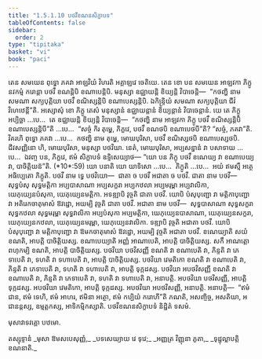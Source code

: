 ```yaml
---
title: "1.5.1.10 បថវីខណនសិក្ខាបទ"
tableOfContents: false
sidebar:
  order: 2
type: "tipitaka"
basket: "vi"
book: "paci"
---
```



<DynamicBreadcrumb />

<Division number="84" book="paci">

<Paragraph number="321" book="paci">
តេន សមយេន ពុទ្ធោ ភគវា អាឡវិយំ វិហរតិ អគ្គាឡវេ ចេតិយេ. តេន ខោ បន សមយេន អាឡវកា ភិក្ខូ នវកម្មំ ករោន្តា បថវឹ ខណន្តិបិ ខណាបេន្តិបិ. មនុស្សា ឧជ្ឈាយន្តិ ខិយ្យន្តិ វិបាចេន្តិ—  “កថញ្ហិ នាម សមណា សក្យបុត្តិយា បថវឹ ខណិស្សន្តិបិ ខណាបេស្សន្តិបិ. ឯកិន្ទ្រិយំ សមណា សក្យបុត្តិយា ជីវំ វិហេឋេន្តី”តិ.
</Paragraph>

<Paragraph number="322" book="paci">
អស្សោសុំ ខោ ភិក្ខូ តេសំ មនុស្សានំ ឧជ្ឈាយន្តានំ ខិយ្យន្តានំ វិបាចេន្តានំ. យេ តេ ភិក្ខូ អប្បិច្ឆា …បេ…  តេ ឧជ្ឈាយន្តិ ខិយ្យន្តិ វិបាចេន្តិ—  “កថញ្ហិ នាម អាឡវកា ភិក្ខូ បថវឹ ខណិស្សន្តិបិ ខណាបេស្សន្តិបី”តិ …បេ…  “សច្ចំ កិរ តុម្ហេ, ភិក្ខវេ, បថវឹ ខណថបិ ខណាបេថបី”តិ? “សច្ចំ, ភគវា”តិ. វិគរហិ ពុទ្ធោ ភគវា …បេ…  កថញ្ហិ នាម តុម្ហេ, មោឃបុរិសា, បថវឹ ខណិស្សថបិ ខណាបេស្សថបិ. ជីវសញ្ញិនោ ហិ, មោឃបុរិសា, មនុស្សា បថវិយា. នេតំ, មោឃបុរិសា, អប្បសន្នានំ វា បសាទាយ …បេ…  ឯវញ្ច បន, ភិក្ខវេ, ឥមំ សិក្ខាបទំ ឧទ្ទិសេយ្យាថ—
</Paragraph>

</Division>
<Division number="85" book="paci">

<Paragraph number="323" book="paci">
<Emphasis>“យោ បន ភិក្ខុ បថវឹ ខណេយ្យ វា ខណាបេយ្យ វា, បាចិត្តិយន៑”</Emphasis>តិ. (*10*:<Emphasis>59</Emphasis>)
</Paragraph>

</Division>
<Division number="86" book="paci">

<Paragraph number="324" book="paci">
<Emphasis>យោ បនា</Emphasis>តិ យោ យាទិសោ …បេ…  <Emphasis>ភិក្ខូ</Emphasis>តិ …បេ…  អយំ ឥមស្មឹ អត្ថេ អធិប្បេតោ ភិក្ខូតិ.
</Paragraph>

<Paragraph number="325" book="paci">
<Emphasis>បថវី</Emphasis> នាម ទ្វេ បថវិយោ—  ជាតា ច បថវី អជាតា ច បថវី.
</Paragraph>

<Paragraph number="326" book="paci">
<Emphasis>ជាតា</Emphasis> នាម បថវី—  សុទ្ធបំសុ សុទ្ធមត្តិកា អប្បបាសាណា អប្បសក្ខរា អប្បកឋលា អប្បមរុម្ពា អប្បវាលិកា, យេភុយ្យេនបំសុកា, យេភុយ្យេនមត្តិកា. អទឌ្ឍាបិ វុច្ចតិ ជាតា បថវី. យោបិ បំសុបុញ្ជោ វា មត្តិកាបុញ្ជោ វា អតិរេកចាតុមាសំ ឱវដ្ឋោ, អយម្បិ វុច្ចតិ ជាតា បថវី.
</Paragraph>

<Paragraph number="327" book="paci">
<Emphasis>អជាតា</Emphasis> នាម បថវី—  សុទ្ធបាសាណា សុទ្ធសក្ខរា សុទ្ធកឋលា សុទ្ធមរុម្ពា សុទ្ធវាលិកា អប្បបំសុកា អប្បមត្តិកា, យេភុយ្យេនបាសាណា, យេភុយ្យេនសក្ខរា, យេភុយ្យេនកឋលា, យេភុយ្យេនមរុម្ពា, យេភុយ្យេនវាលិកា. ទឌ្ឍាបិ វុច្ចតិ អជាតា បថវី. យោបិ បំសុបុញ្ជោ វា មត្តិកាបុញ្ជោ វា ឱមកចាតុមាសំ ឱវដ្ឋោ, អយម្បិ វុច្ចតិ អជាតា បថវី.
</Paragraph>

<Paragraph number="328" book="paci">
<Emphasis>ខណេយ្យា</Emphasis>តិ សយំ ខណតិ, អាបត្តិ បាចិត្តិយស្ស.
</Paragraph>

<Paragraph number="329" book="paci">
<Emphasis>ខណាបេយ្យា</Emphasis>តិ អញ្ញំ អាណាបេតិ, អាបត្តិ បាចិត្តិយស្ស. សកឹ អាណត្តោ ពហុកម្បិ ខណតិ, អាបត្តិ បាចិត្តិយស្ស.
</Paragraph>

</Division>
<Division number="87" book="paci">

<Paragraph number="330" book="paci">
បថវិយា បថវិសញ្ញី ខណតិ វា ខណាបេតិ វា, ភិន្ទតិ វា ភេទាបេតិ វា, ទហតិ វា ទហាបេតិ វា, អាបត្តិ បាចិត្តិយស្ស.
</Paragraph>

<Paragraph number="331" book="paci">
បថវិយា វេមតិកោ ខណតិ វា ខណាបេតិ វា, ភិន្ទតិ វា ភេទាបេតិ វា, ទហតិ វា ទហាបេតិ វា, អាបត្តិ ទុក្កដស្ស.
</Paragraph>

<Paragraph number="332" book="paci">
បថវិយា អបថវិសញ្ញី ខណតិ វា ខណាបេតិ វា, ភិន្ទតិ វា ភេទាបេតិ វា, ទហតិ វា ទហាបេតិ វា, អនាបត្តិ.
</Paragraph>

<Paragraph number="333" book="paci">
អបថវិយា បថវិសញ្ញី, អាបត្តិ ទុក្កដស្ស. អបថវិយា វេមតិកោ, អាបត្តិ ទុក្កដស្ស. អបថវិយា អបថវិសញ្ញី, អនាបត្តិ.
</Paragraph>

</Division>
<Division number="88" book="paci">

<Paragraph number="334" book="paci">
អនាបត្តិ—  “ឥមំ ជាន, ឥមំ ទេហិ, ឥមំ អាហរ, ឥមិនា អត្ថោ, ឥមំ កប្បិយំ ករោហី”តិ ភណតិ, អសញ្ចិច្ច, អសតិយា, អជានន្តស្ស, ឧម្មត្តកស្ស, អាទិកម្មិកស្សាតិ.

</Paragraph>
</Division>

<Paragraph number="335" type="center" book="paci">
បថវីខណនសិក្ខាបទំ និដ្ឋិតំ ទសមំ.

  
មុសាវាទវគ្គោ បឋមោ.



</Paragraph>

<Paragraph number="336" type="center" book="paci">
តស្សុទ្ទានំ


</Paragraph>

<Paragraph number="337" type="verses" book="paci">
_មុសា ឱមសបេសុញ្ញំ,_  
_បទសេយ្យាយ វេ ទុវេ;_  
_អញ្ញត្រ វិញ្ញុនា ភូតា,_  
_ទុដ្ឋុល្លាបត្តិ ខណនាតិ._
</Paragraph>